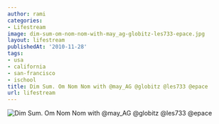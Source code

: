 ```yaml
---
author: rami
categories:
- Lifestream
image: dim-sum-om-nom-nom-with-may_ag-globitz-les733-epace.jpg
layout: lifestream
publishedAt: '2010-11-28'
tags:
- usa
- california
- san-francisco
- ischool
title: Dim Sum. Om Nom Nom with @may_AG @globitz @les733 @epace
url: lifestream
---
```


![Dim Sum. Om Nom Nom with @may_AG @globitz @les733 @epace](/assets/images/content/lifestream/dim-sum-om-nom-nom-with-may_ag-globitz-les733-epace.jpg)